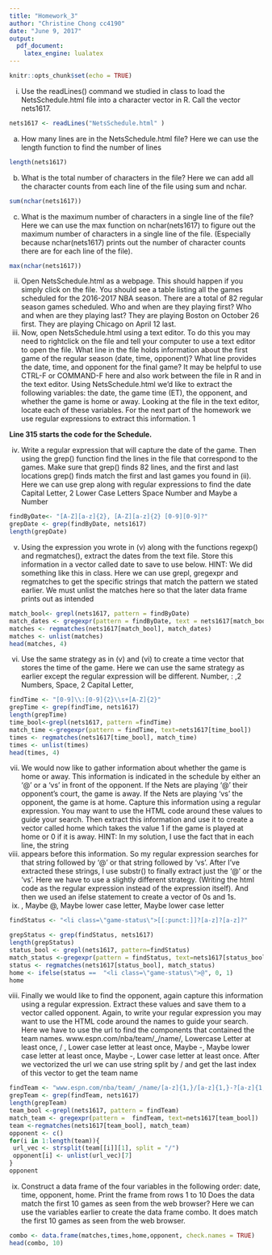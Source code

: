```yaml
---
title: "Homework_3"
author: "Christine Chong cc4190"
date: "June 9, 2017"
output: 
  pdf_document: 
    latex_engine: lualatex
---
```


```r
knitr::opts_chunk$set(echo = TRUE)
```
i. Use the readLines() command we studied in class to load the NetsSchedule.html file
into a character vector in R. Call the vector nets1617.
```r
nets1617 <- readLines("NetsSchedule.html" )
```
a. How many lines are in the NetsSchedule.html file?
  Here we can use the length function to find the number of lines
```r
length(nets1617)
```
b. What is the total number of characters in the file?
  Here we can add all the character counts from each line of the file using sum and nchar.
```r
sum(nchar(nets1617))
```
c. What is the maximum number of characters in a single line of the file?
    Here we can use the max function on nchar(nets1617) to figure out the maximum number of characters in a single line of the file.
    (Especially because nchar(nets1617) prints out the number of character counts there are for each line of the file).
```r
max(nchar(nets1617))
```
ii. Open NetsSchedule.html as a webpage. This should happen if you simply click on
the file. You should see a table listing all the games scheduled for the 2016-2017 NBA
season. There are a total of 82 regular season games scheduled. Who and when are
they playing first? Who and when are they playing last?
  They are playing Boston on October 26 first.
  They are playing Chicago on April 12 last.
iii. Now, open NetsSchedule.html using a text editor. To do this you may need to rightclick
on the file and tell your computer to use a text editor to open the file. What
line in the file holds information about the first game of the regular season (date, time,
opponent)? What line provides the date, time, and opponent for the final game? It
may be helpful to use CTRL-F or COMMAND-F here and also work between the file in R
and in the text editor.
Using NetsSchedule.html we'd like to extract the following variables: the date, the game
time (ET), the opponent, and whether the game is home or away. Looking at the file in
the text editor, locate each of these variables. For the next part of the homework we use
regular expressions to extract this information.
1

**Line 315 starts the code for the Schedule.**


iv. Write a regular expression that will capture the date of the game. Then using the
grep() function find the lines in the file that correspond to the games. Make sure
that grep() finds 82 lines, and the first and last locations grep() finds match the
first and last games you found in (ii).
  Here we can use grep along with regular expressions to find the date
    Capital Letter, 2 Lower Case Letters Space Number and Maybe a Number
```r
findByDate<- "[A-Z][a-z]{2}, [A-Z][a-z]{2} [0-9][0-9]?"
grepDate <- grep(findByDate, nets1617)
length(grepDate)
```
v. Using the expression you wrote in (v) along with the functions regexp() and regmatches(),
extract the dates from the text file. Store this information in a vector called date to
save to use below. HINT: We did something like this in class.
  Here we can use grepl, gregexpr and regmatches to get the specific strings that match the pattern we stated earlier.
  We must unlist the matches here so that the later data frame prints out as intended
```r
match_bool<- grepl(nets1617, pattern = findByDate)
match_dates <- gregexpr(pattern = findByDate, text = nets1617[match_bool])
matches <- regmatches(nets1617[match_bool], match_dates)
matches <- unlist(matches)
head(matches, 4)
```

vi. Use the same strategy as in (v) and (vi) to create a time vector that stores the time
of the game.
  Here we can use the same strategy as earlier except the regular expression will be different.
    Number, : ,2 Numbers, Space, 2 Capital Letter,
```r
findTime <- "[0-9]\\:[0-9]{2}\\s+[A-Z]{2}"
grepTime <- grep(findTime, nets1617)
length(grepTime)
time_bool<-grepl(nets1617, pattern =findTime)
match_time <-gregexpr(pattern = findTime, text=nets1617[time_bool])
times <- regmatches(nets1617[time_bool], match_time)
times <- unlist(times)
head(times, 4)
```
vii. We would now like to gather information about whether the game is home or away.
This information is indicated in the schedule by either an '@' or a 'vs' in front of the
opponent. If the Nets are playing '@' their opponent's court, the game is away. If the
Nets are playing 'vs' the opponent, the game is at home.
Capture this information using a regular expression. You may want to use the HTML
code around these values to guide your search. Then extract this information and use
it to create a vector called home which takes the value 1 if the game is played at home
or 0 if it is away.
HINT: In my solution, I use the fact that in each line, the string <li class= "game-status
"> appears before this information. So my regular expression searches for that string
followed by '@' or that string followed by 'vs'. After I've extracted these strings, I use
substr() to finally extract just the '@' or the 'vs'.
  Here we have to use a slightly different strategy. (Writing the html code as the regular expression instead of the expression itself). And then we used an ifelse statement to create a vector of 0s and 1s.
    <li class = "game-status">, Maybe @, Maybe lower case letter, Maybe lower case letter
```r
findStatus <- "<li class=\"game-status\">[[:punct:]]?[a-z]?[a-z]?"

grepStatus <- grep(findStatus, nets1617)
length(grepStatus)
status_bool <- grepl(nets1617, pattern=findStatus)
match_status <-gregexpr(pattern = findStatus, text=nets1617[status_bool])
status <- regmatches(nets1617[status_bool], match_status)
home <- ifelse(status ==  "<li class=\"game-status\">@", 0, 1)
home
```

viii. Finally we would like to find the opponent, again capture this information using a
regular expression. Extract these values and save them to a vector called opponent.
Again, to write your regular expression you may want to use the HTML code around
the names to guide your search.
  Here we have to use the url to find the components that contained the team names.
    www.espn.com/nba/team/_/name/, Lowercase Letter at least once, / , Lower case letter at least once, Maybe -, Maybe lower case letter at least once, Maybe -, Lower case letter at least once.
  After we vectorized the url we can use string split by / and get the last index of this vector to get the team name
```R
findTeam <- "www.espn.com/nba/team/_/name/[a-z]{1,}/[a-z]{1,}-?[a-z]{1,}-?[a-z]{1,}"
grepTeam <- grep(findTeam, nets1617)
length(grepTeam)
team_bool <-grepl(nets1617, pattern = findTeam)
match_team <- gregexpr(pattern =  findTeam, text=nets1617[team_bool])
team <-regmatches(nets1617[team_bool], match_team)
opponent <- c()
for(i in 1:length(team)){
 url_vec <- strsplit(team[[i]][1], split = "/")
 opponent[i] <- unlist(url_vec)[7]
}
opponent

```
ix. Construct a data frame of the four variables in the following order: date, time,
opponent, home. Print the frame from rows 1 to 10 Does the data match the first 10
games as seen from the web browser?
  Here we can use the variables earlier to create the data frame combo. It does match the first 10 games as seen from the web browser.
```r

combo <- data.frame(matches,times,home,opponent, check.names = TRUE)
head(combo, 10)
```
